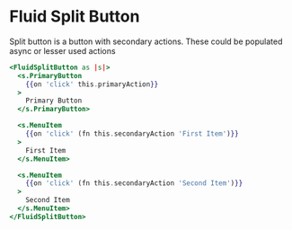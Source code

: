 
# Fluid Split Button

Split button is a button with secondary actions. These could be populated async or lesser used actions


<Story
  id="components-fluid-button-split-button--default"
  height="200px"
/>

```hbs
<FluidSplitButton as |s|>
  <s.PrimaryButton
    {{on 'click' this.primaryAction}}
  >
    Primary Button
  </s.PrimaryButton>

  <s.MenuItem
    {{on 'click' (fn this.secondaryAction 'First Item')}}
  >
    First Item
  </s.MenuItem>

  <s.MenuItem
    {{on 'click' (fn this.secondaryAction 'Second Item')}}
  >
    Second Item
  </s.MenuItem>
</FluidSplitButton>
```
